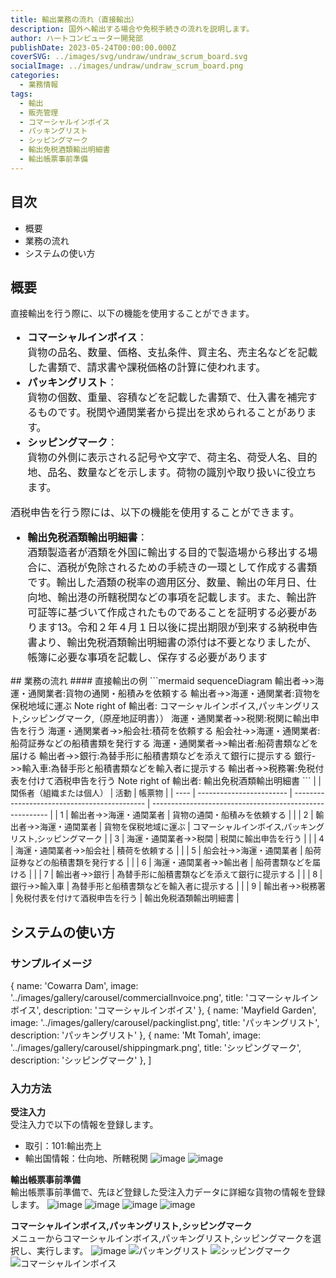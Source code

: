```yaml
---
title: 輸出業務の流れ（直接輸出）
description: 国外へ輸出する場合や免税手続きの流れを説明します。
author: ハートコンピューター開発部
publishDate: 2023-05-24T00:00:00.000Z
coverSVG: ../images/svg/undraw/undraw_scrum_board.svg
socialImage: ../images/undraw/undraw_scrum_board.png
categories:
  - 業務情報
tags:
  - 輸出
  - 販売管理
  - コマーシャルインボイス
  - パッキングリスト
  - シッピングマーク
  - 輸出免税酒類輸出明細書
  - 輸出帳票事前準備
---
```

## 目次
 - 概要
 - 業務の流れ
 - システムの使い方 
## 概要
直接輸出を行う際に、以下の機能を使用することができます。
<font size="3">
 - **コマーシャルインボイス**：  
 貨物の品名、数量、価格、支払条件、買主名、売主名などを記載した書類で、請求書や課税価格の計算に使われます。
 - **パッキングリスト**：  
 貨物の個数、重量、容積などを記載した書類で、仕入書を補完するものです。税関や通関業者から提出を求められることがあります。
 - **シッピングマーク**：  
 貨物の外側に表示される記号や文字で、荷主名、荷受人名、目的地、品名、数量などを示します。荷物の識別や取り扱いに役立ちます。

酒税申告を行う際には、以下の機能を使用することができます。
 - **輸出免税酒類輸出明細書**：  
酒類製造者が酒類を外国に輸出する目的で製造場から移出する場合に、酒税が免除されるための手続きの一環として作成する書類です。輸出した酒類の税率の適用区分、数量、輸出の年月日、仕向地、輸出港の所轄税関などの事項を記載します。また、輸出許可証等に基づいて作成されたものであることを証明する必要があります13。令和２年４月１日以後に提出期限が到来する納税申告書より、輸出免税酒類輸出明細書の添付は不要となりましたが、帳簿に必要な事項を記載し、保存する必要があります
</font>
## 業務の流れ
#### 直接輸出の例
```mermaid
sequenceDiagram
  輸出者->>海運・通関業者:貨物の通関・船積みを依頼する
  輸出者->>海運・通関業者:貨物を保税地域に運ぶ
  Note right of 輸出者: コマーシャルインボイス,パッキングリスト,シッピングマーク,（原産地証明書））
  海運・通関業者->>税関:税関に輸出申告を行う
  海運・通関業者->>船会社:積荷を依頼する
  船会社->>海運・通関業者:船荷証券などの船積書類を発行する
  海運・通関業者->>輸出者:船荷書類などを届ける
  輸出者->>銀行:為替手形に船積書類などを添えて銀行に提示する
  銀行->>輸入車:為替手形と船積書類などを輸入者に提示する
  輸出者->>税務署:免税付表を付けて酒税申告を行う
  Note right of 輸出者: 輸出免税酒類輸出明細書
```


<font size="2">
|      | 関係者（組織または個人） | 活動                                         | 帳票物                                                   |
| ---- | ------------------------ | -------------------------------------------- | -------------------------------------------------------- |
| 1    | 輸出者->>海運・通関業者  | 貨物の通関・船積みを依頼する                 |                                    |
| 2    | 輸出者->>海運・通関業者  | 貨物を保税地域に運ぶ                         | コマーシャルインボイス,パッキングリスト,シッピングマーク |
| 3    | 海運・通関業者->>税関    | 税関に輸出申告を行う                         |                                                          |
| 4    | 海運・通関業者->>船会社  | 積荷を依頼する                               |                                                          |
| 5    | 船会社->>海運・通関業者  | 船荷証券などの船積書類を発行する             |                                                          |
| 6    | 海運・通関業者->>輸出者  | 船荷書類などを届ける                         |                                                          |
| 7    | 輸出者->>銀行            | 為替手形に船積書類などを添えて銀行に提示する |                                                          |
| 8    | 銀行->>輸入車            | 為替手形と船積書類などを輸入者に提示する     |                                                          |
| 9    | 輸出者->>税務署          | 免税付表を付けて酒税申告を行う               | 輸出免税酒類輸出明細書                                   |
</font>

## システムの使い方
### サンプルイメージ
  { name: 'Cowarra Dam', image: '../images/gallery/carousel/commercialInvoice.png', title: 'コマーシャルインボイス', description: 'コマーシャルインボイス' },
  { name: 'Mayfield Garden', image: '../images/gallery/carousel/packinglist.png', title: 'パッキングリスト', description: 'パッキングリスト' },
  { name: 'Mt Tomah', image: '../images/gallery/carousel/shippingmark.png', title: 'シッピングマーク', description: 'シッピングマーク' },
]

<Carousel pages={carouselPages} />

### 入力方法
**受注入力**  
受注入力で以下の情報を登録します。
 - 取引：101:輸出売上
 - 輸出国情報：仕向地、所轄税関
![image](https://github.com/Heart-Computer-Co-LTD/yui-manual/assets/22786124/878e1563-328c-4165-abfa-2f31405c26b6)
![image](https://github.com/Heart-Computer-Co-LTD/yui-manual/assets/22786124/13873aa2-6c4a-4fa0-a4b4-61ea097fe512)


**輸出帳票事前準備**  
輸出帳票事前準備で、先ほど登録した受注入力データに詳細な貨物の情報を登録します。
![image](https://github.com/Heart-Computer-Co-LTD/yui-manual/assets/22786124/ffceef11-3cd3-453a-a8d4-2cb351d7ef42)
![image](https://github.com/Heart-Computer-Co-LTD/yui-manual/assets/22786124/a5597bb1-d321-4123-83e7-64a585c2df8c)
![image](https://github.com/Heart-Computer-Co-LTD/yui-manual/assets/22786124/acc7deae-37d6-4f28-a088-2205c15f2301)
![image](https://github.com/Heart-Computer-Co-LTD/yui-manual/assets/22786124/e2d727a2-5f02-4ea5-ad42-942175732192)

**コマーシャルインボイス,パッキングリスト,シッピングマーク**  
メニューからコマーシャルインボイス,パッキングリスト,シッピングマークを選択し、実行します。
![image](https://github.com/Heart-Computer-Co-LTD/yui-manual/assets/22786124/dbf00669-b4ad-4348-bba6-cf7b98906cee)
![パッキングリスト](https://github.com/Heart-Computer-Co-LTD/yui-manual/assets/22786124/53806e31-da8d-474f-8f6c-c648176f0cd0)
![シッピングマーク](https://github.com/Heart-Computer-Co-LTD/yui-manual/assets/22786124/b9026de1-7b1a-4dc9-8915-1a5e652ef354)
![コマーシャルインボイス](https://github.com/Heart-Computer-Co-LTD/yui-manual/assets/22786124/8c578e8f-5b83-4873-bf51-880f4deec176)
